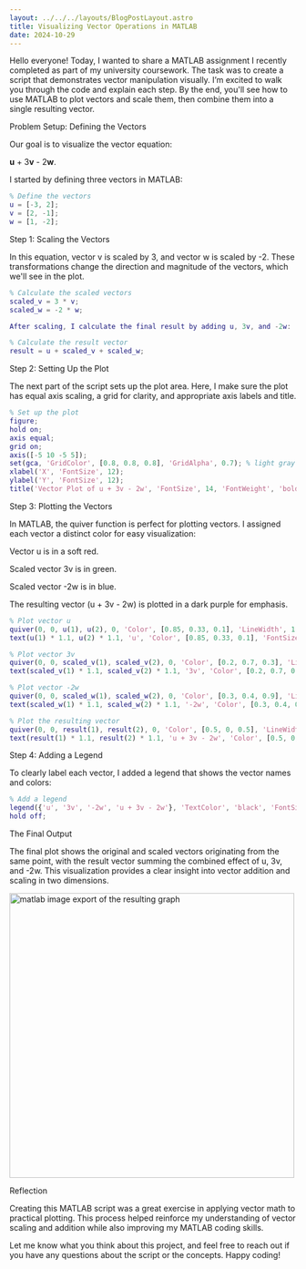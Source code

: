```yaml
---
layout: ../../../layouts/BlogPostLayout.astro
title: Visualizing Vector Operations in MATLAB
date: 2024-10-29
---
```



Hello everyone! Today, I wanted to share a MATLAB assignment I recently completed as part of my university coursework. The task was to create a script that demonstrates vector manipulation visually. I’m excited to walk you through the code and explain each step. By the end, you'll see how to use MATLAB to plot vectors and scale them, then combine them into a single resulting vector.

Problem Setup: Defining the Vectors

Our goal is to visualize the vector equation:

**u** + 3**v** - 2**w**.

I started by defining three vectors in MATLAB:

```matlab
% Define the vectors
u = [-3, 2];
v = [2, -1];
w = [1, -2];
```

Step 1: Scaling the Vectors

In this equation, vector v is scaled by 3, and vector w is scaled by -2. These transformations change the direction and magnitude of the vectors, which we'll see in the plot.

```matlab
% Calculate the scaled vectors
scaled_v = 3 * v;
scaled_w = -2 * w;

After scaling, I calculate the final result by adding u, 3v, and -2w:

% Calculate the result vector
result = u + scaled_v + scaled_w;
```

Step 2: Setting Up the Plot

The next part of the script sets up the plot area. Here, I make sure the plot has equal axis scaling, a grid for clarity, and appropriate axis labels and title.

```matlab
% Set up the plot
figure;
hold on;
axis equal;
grid on;
axis([-5 10 -5 5]);
set(gca, 'GridColor', [0.8, 0.8, 0.8], 'GridAlpha', 0.7); % light gray grid
xlabel('X', 'FontSize', 12);
ylabel('Y', 'FontSize', 12);
title('Vector Plot of u + 3v - 2w', 'FontSize', 14, 'FontWeight', 'bold');
```

Step 3: Plotting the Vectors

In MATLAB, the quiver function is perfect for plotting vectors. I assigned each vector a distinct color for easy visualization:

Vector u is in a soft red.

Scaled vector 3v is in green.

Scaled vector -2w is in blue.

The resulting vector (u + 3v - 2w) is plotted in a dark purple for emphasis.

```matlab
% Plot vector u
quiver(0, 0, u(1), u(2), 0, 'Color', [0.85, 0.33, 0.1], 'LineWidth', 1.5, 'MaxHeadSize', 0.5);
text(u(1) * 1.1, u(2) * 1.1, 'u', 'Color', [0.85, 0.33, 0.1], 'FontSize', 12, 'FontWeight', 'bold');

% Plot vector 3v
quiver(0, 0, scaled_v(1), scaled_v(2), 0, 'Color', [0.2, 0.7, 0.3], 'LineWidth', 1.5, 'MaxHeadSize', 0.5);
text(scaled_v(1) * 1.1, scaled_v(2) * 1.1, '3v', 'Color', [0.2, 0.7, 0.3], 'FontSize', 12, 'FontWeight', 'bold');

% Plot vector -2w
quiver(0, 0, scaled_w(1), scaled_w(2), 0, 'Color', [0.3, 0.4, 0.9], 'LineWidth', 1.5, 'MaxHeadSize', 0.5);
text(scaled_w(1) * 1.1, scaled_w(2) * 1.1, '-2w', 'Color', [0.3, 0.4, 0.9], 'FontSize', 12, 'FontWeight', 'bold');

% Plot the resulting vector
quiver(0, 0, result(1), result(2), 0, 'Color', [0.5, 0, 0.5], 'LineWidth', 2, 'MaxHeadSize', 0.5);
text(result(1) * 1.1, result(2) * 1.1, 'u + 3v - 2w', 'Color', [0.5, 0, 0.5], 'FontSize', 12, 'FontWeight', 'bold');
```

Step 4: Adding a Legend

To clearly label each vector, I added a legend that shows the vector names and colors:

```matlab
% Add a legend
legend({'u', '3v', '-2w', 'u + 3v - 2w'}, 'TextColor', 'black', 'FontSize', 10, 'Location', 'northeast');
hold off;
```

The Final Output

The final plot shows the original and scaled vectors originating from the same point, with the result vector summing the combined effect of u, 3v, and -2w. This visualization provides a clear insight into vector addition and scaling in two dimensions.

<Image
  src="/IMG_20241029_200117.png"
  alt="matlab image export of the resulting graph"
  width=500
  height=500
/>

Reflection

Creating this MATLAB script was a great exercise in applying vector math to practical plotting. This process helped reinforce my understanding of vector scaling and addition while also improving my MATLAB coding skills.

Let me know what you think about this project, and feel free to reach out if you have any questions about the script or the concepts. Happy coding!

